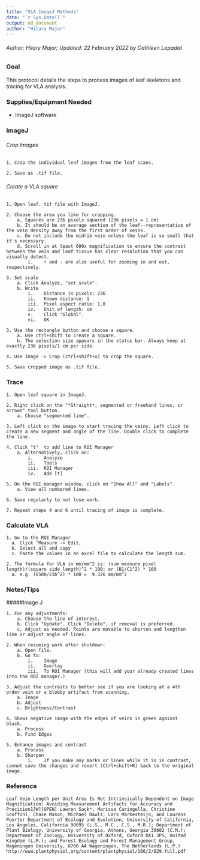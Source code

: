 ---
title: "VLA ImageJ Methods"
date: "`r Sys.Date()`"
output: md_document
author: "Hilary Major"
---

###### Author: Hilary Major; Updated: 22 February 2022 by Cathleen Lapadat

### Goal

This protocol details the steps to process images of leaf skeletons and tracing for VLA analysis.

### Supplies/Equipment Needed  

* ImageJ software

### ImageJ

###### Crop Images
```
1. Crop the individual leaf images from the leaf scans. 

2. Save as .tif file.
```
###### Create a VLA square
```
1. Open leaf. tif file with ImageJ.

2. Choose the area you like for cropping.
    a. Squares are 236 pixels squared (236 pixels = 1 cm)
    b. It should be an average section of the leaf--representative of the vein density away from the first order of veins. 
    c. Do not include the midrib vein unless the leaf is so small that it's necessary.
    d. Scroll in at least 600x magnification to ensure the contrast between the vein and leaf tissue has clear resolution that you can visually detect.
        i.    + and - are also useful for zooming in and out, respectively.

3. Set scale
    a. Click Analyze, "set scale".
    b. Write 
        i.    Distance in pixels: 236 
        ii.   Known distance: 1
        iii.  Pixel aspect ratio: 1.0
        iv.   Unit of length: cm
        v.    Click "Global".
        vi.   OK

3. Use the rectangle button and choose a square. 
    a. Use ctrl+shift to create a square.
    b. The selection size appears in the status bar. Always keep at exactly 236 pixels/1 cm per side.

4. Use Image -> Crop (ctrl+shift+x) to crop the square.

5. Save cropped image as .tif file. 
```

### Trace
```
1. Open leaf square in ImageJ.

2. Right click on the "*Straight*, segmented or freehand lines, or arrows" tool button.
    a. Choose "segmented line".

3. Left click on the image to start tracing the veins. Left click to create a new segment and angle of the line. Double click to complete the line.

4. Click "t"  to add line to ROI Manager
    a. Alternatively, click on: 
        i.    Analyze 
        ii.   Tools
        iii.  ROI Manager
        iv.   Add [t]
        
5. On the ROI manager window, click on "Show All" and "Labels".
    a. View all numbered lines.

6. Save regularly to not lose work.
   
7. Repeat steps 4 and 6 until tracing of image is complete.
```
### Calculate VLA 
```
1. Go to the ROI Manager 
  a. Click ‘Measure -> Edit, 
  b. Select all and copy
  c. Paste the values in an excel file to calculate the length sum. 
  
2. The formula for VLA in mm/mm^2 is: (sum measure pixel length)/(square side length)^2 * 100; or (B1/C1^2) * 100
  a. e.g. (6500/236^2) * 100 =  9.326 mm/mm^2 
```
### Notes/Tips

#####Image J
```
1. For any adjustments:
    a. Choose the line of interest.
    b. Click "Update". Click "Delete", if removal is preferred.
    c. Adjust as needed. Points are movable to shorten and lengthen line or adjust angle of lines.

2. When resuming work after shutdown:
    a. Open file.
    b. Go to:
        i.    Image
        ii.   Overlay
        iii.  To ROI Manager (this will add your already created lines into the ROI manager.)

3. Adjust the contrasts to better see if you are looking at a 4th order vein or a blobby artifact from scanning. 
    a. Image
    b. Adjust
    c. Brightness/Contrast

4. Shows negative image with the edges of veins in green against black.
    a. Process
    b. Find Edges
    
5. Enhance images and contrast
    a. Process
    b. Sharpen
        i.    If you make any marks or lines while it is in contrast, cannot save the changes and revert (Ctrl+shift+R) back to the original image.
```

### Reference
```
Leaf Vein Length per Unit Area Is Not Intrinsically Dependent on Image Magnification: Avoiding Measurement Artifacts for Accuracy and Precision1[W][OPEN] Lawren Sack*, Marissa Caringella, Christine Scoffoni, Chase Mason, Michael Rawls, Lars Markesteijn, and Lourens Poorter Department of Ecology and Evolution, University of California, Los Angeles, California 90095 (L.S., M.C., C.S., M.R.); Department of Plant Biology, University of Georgia, Athens, Georgia 30602 (C.M.); Department of Zoology, University of Oxford, Oxford OX1 3PS, United Kingdom (L.M.); and Forest Ecology and Forest Management Group, Wageningen University, 6700 AA Wageningen, The Netherlands (L.P.)
http://www.plantphysiol.org/content/plantphysiol/166/2/829.full.pdf
```
